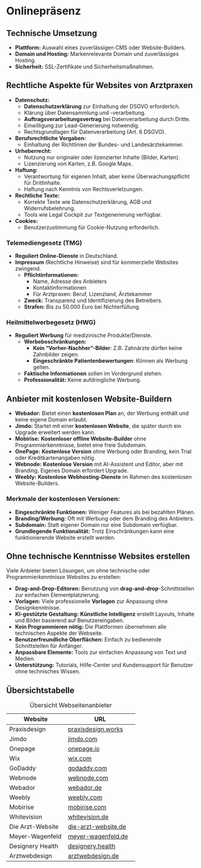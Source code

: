 # Onlinepräsenz

## Technische Umsetzung
- **Plattform:** Auswahl eines zuverlässigen CMS oder Website-Builders.
- **Domain und Hosting:** Markenrelevante Domain und zuverlässiges Hosting.
- **Sicherheit:** SSL-Zertifikate und Sicherheitsmaßnahmen.

## Rechtliche Aspekte für Websites von Arztpraxen

- **Datenschutz:**
  - **Datenschutzerklärung** zur Einhaltung der DSGVO erforderlich.
  - Klärung über Datensammlung und -verarbeitung.
  - **Auftragsverarbeitungsvertrag** bei Datenverarbeitung durch Dritte.
  - Einwilligung zur Lead-Generierung notwendig.
  - Rechtsgrundlagen für Datenverarbeitung (Art. 6 DSGVO).

- **Berufsrechtliche Vorgaben:**
  - Einhaltung der Richtlinien der Bundes- und Landesärztekammer.

- **Urheberrecht:**
  - Nutzung nur originaler oder lizenzierter Inhalte (Bilder, Karten).
  - Lizenzierung von Karten, z.B. Google Maps.

- **Haftung:**
  - Verantwortung für eigenen Inhalt, aber keine Überwachungspflicht für Drittinhalte.
  - Haftung nach Kenntnis von Rechtsverletzungen.

- **Rechtliche Texte:**
  - Korrekte Texte wie Datenschutzerklärung, AGB und Widerrufsbelehrung.
  - Tools wie Legal Cockpit zur Textgenerierung verfügbar.

- **Cookies:**
  - Benutzerzustimmung für Cookie-Nutzung erforderlich.

### Telemediengesetz (TMG)

- **Reguliert Online-Dienste** in Deutschland.
- **Impressum** (Rechtliche Hinweise) sind für kommerzielle Websites zwingend.
  - **Pflichtinformationen:**
    - Name, Adresse des Anbieters
    - Kontaktinformationen
    - Für Arztpraxen: Beruf, Lizenzland, Ärztekammer
  - **Zweck:** Transparenz und Identifizierung des Betreibers.
  - **Strafen:** Bis zu 50.000 Euro bei Nichterfüllung.

### Heilmittelwerbegesetz (HWG)

- **Reguliert Werbung** für medizinische Produkte/Dienste.
  - **Werbebeschränkungen:**
    - **Kein "Vorher-Nachher"-Bilder**: Z.B. Zahnärzte dürfen keine Zahnbilder zeigen.
    - **Eingeschränkte Patientenbewertungen**: Können als Werbung gelten.
  - **Faktische Informationen** sollen im Vordergrund stehen.
  - **Professionalität:** Keine aufdringliche Werbung.

## Anbieter mit kostenlosen Website-Buildern

- **Webador:** Bietet einen **kostenlosen Plan** an, der Werbung enthält und keine eigene Domain erlaubt.
- **Jimdo:** Startet mit einer **kostenlosen Website**, die später durch ein Upgrade erweitert werden kann.
- **Mobirise:** **Kostenloser offline Website-Builder** ohne Programmierkenntnisse, bietet eine freie Subdomain.
- **OnePage:** **Kostenlose Version** ohne Werbung oder Branding, kein Trial oder Kreditkartenangaben nötig.
- **Webnode:** **Kostenlose Version** mit AI-Assistent und Editor, aber mit Branding. Eigenes Domain erfordert Upgrade.
- **Weebly:** **Kostenlose Webhosting-Dienste** im Rahmen des kostenlosen Website-Builders.

### Merkmale der kostenlosen Versionen:
- **Eingeschränkte Funktionen:** Weniger Features als bei bezahlten Plänen.
- **Branding/Werbung:** Oft mit Werbung oder dem Branding des Anbieters.
- **Subdomain:** Statt eigener Domain nur eine Subdomain verfügbar.
- **Grundlegende Funktionalität:** Trotz Einschränkungen kann eine funktionierende Website erstellt werden.

## Ohne technische Kenntnisse Websites erstellen

Viele Anbieter bieten Lösungen, um ohne technische oder Programmierkenntnisse Websites zu erstellen:

- **Drag-and-Drop-Editoren:** Benutzung von **drag-and-drop**-Schnittstellen zur einfachen Elementplatzierung.
- **Vorlagen:** Viele professionelle **Vorlagen** zur Anpassung ohne Designkenntnisse.
- **KI-gestützte Gestaltung:** **Künstliche Intelligenz** erstellt Layouts, Inhalte und Bilder basierend auf Benutzereingaben.
- **Kein Programmieren nötig:** Die Plattformen übernehmen alle technischen Aspekte der Webseite.
- **Benutzerfreundliche Oberflächen:** Einfach zu bedienende Schnittstellen für Anfänger.
- **Anpassbare Elemente:** Tools zur einfachen Anpassung von Text und Medien.
- **Unterstützung:** Tutorials, Hilfe-Center und Kundensupport für Benutzer ohne technisches Wissen.

## Übersichtstabelle

| Website                | URL                          |
|-------------------------|------------------------------|
| Praxisdesign            | [praxisdesign.works](https://praxisdesign.works/) |
| Jimdo                   | [jimdo.com](https://www.jimdo.com/de/)           |
| Onepage                 | [onepage.io](https://onepage.io/de)              |
| Wix                     | [wix.com](https://de.wix.com/)                   |
| GoDaddy                 | [godaddy.com](https://www.godaddy.com/de)        |
| Webnode                 | [webnode.com](https://www.webnode.com/de/)       |
| Webador                 | [webador.de](https://www.webador.de/)            |
| Weebly                  | [weebly.com](https://www.weebly.com/)            |
| Mobirise                | [mobirise.com](https://mobirise.com/)            |
| Whitevision             | [whitevision.de](https://www.whitevision.de/)   |
| Die Arzt-Website        | [die-arzt-website.de](https://www.die-arzt-website.de/) |
| Meyer-Wagenfeld         | [meyer-wagenfeld.de](https://www.meyer-wagenfeld.de/) |
| Designery Health        | [designery.health](https://designery.health/de/) |
| Arztwebdesign           | [arztwebdesign.de](https://arztwebdesign.de/)   |

: Übersicht Webseitenanbieter 
